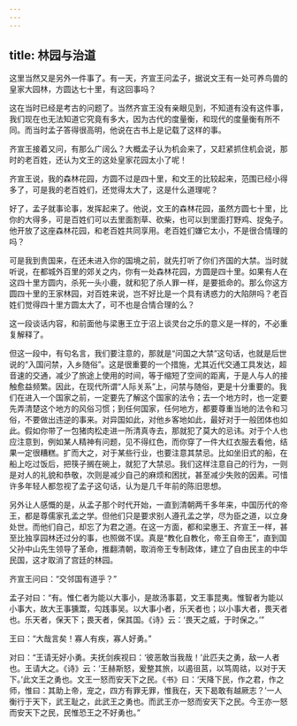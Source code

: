 ```yaml
---
---
---
```

title: 林园与治道
---




这里当然又是另外一件事了。有一天，齐宣王问孟子，据说文王有一处可养鸟兽的皇家大园林，方圆达七十里，有这回事吗？

这在当时已经是考古的问题了。当然齐宣王没有亲眼见到，不知道有没有这件事，我们现在也无法知道它究竟有多大，因为古代的度量衡，和现代的度量衡有所不同。而当时孟子答得很高明，他说在古书上是记载了这样的事。

齐宣王接着又问，有那么广阔么？大概孟子认为机会来了，又赶紧抓住机会说，那时的老百姓，还认为文王的这处皇家花园太小了呢！

齐宣王说，我的森林花园，方圆不过是四十里，和文王的比较起来，范围已经小得多了，可是我的老百姓们，还觉得太大了，这是什么道理呢？

好了，孟子就事论事，发挥起来了。他说，文王的森林花园，虽然方圆七十里，比你的大得多，可是百姓们可以去里面割草、砍柴，也可以到里面打野鸡、捉兔子。他开放了这座森林花园，和老百姓共同享用。老百姓们嫌它太小，不是很合情理的吗？

可是我到贵国来，在还未进入你的国境之前，就先打听了你们齐国的大禁。当时就听说，在都城外百里的郊关之内，你有一处森林花园，方圆是四十里。如果有人在这四十里方圆内，杀死一头小鹿，就和犯了杀人罪一样，是要抵命的。那么你这方圆四十里的王家林园，对百姓来说，岂不好比是一个具有诱惑力的大陷阱吗？老百姓们觉得四十里方圆太大了，可不也是合情合理的么？

这一段谈话内容，和前面他与梁惠王立于沼上谈灵台之乐的意义是一样的，不必重复解释了。

但这一段中，有句名言，我们要注意的，那就是“问国之大禁”这句话，也就是后世说的“入国问禁，入乡随俗”。这是很重要的一个措施，尤其近代交通工具发达，超音速的交通，减少了旅途上使用的时间，等于缩短了空间的距离，于是人与人的接触愈益频繁。因此，在现代所谓“人际关系”上，问禁与随俗，更是十分重要的。我们在进入一个国家之前，一定要先了解这个国家的法令；去一个地方时，也一定要先弄清楚这个地方的风俗习惯；到任何国家，任何地方，都要尊重当地的法令和习俗，不要做出违逆的事来。对异国如此，对他乡客地如此，最好对于一般团体也如此。假如你带了一包猪肉松走进一所清真寺去，那就犯了莫大的忌讳。对于个人也应注意到，例如某人精神有问题，见不得红色，而你穿了一件大红衣服去看他，结果一定很糟糕。扩而大之，对于某些行业，也要注意其禁忌。比如坐旧式的船，在船上吃过饭后，把筷子搁在碗上，就犯了大禁忌。我们这样注意自己的行为，一则是对人的礼貌和恭敬，次则是减少自己的麻烦和困扰，甚至减少失败的因素。可惜许多年轻人都忽视了孟子这句话，认为是几千年前的陈旧思想。

另外让人感慨的是，从孟子那个时代开始，一直到清朝两千多年来，中国历代的帝王，都是尊儒家孔孟之学。但他们只是要求别人遵孔孟之学，尽为臣之道，以立身处世。而他们自己，却忘了为君之道。在这一方面，都和梁惠王、齐宣王一样，甚至比独享园林还过分的事，也照做不误。真是“教化自教化，帝王自帝王”，直到国父孙中山先生领导了革命，推翻清朝，取消帝王专制政体，建立了自由民主的中华民国，这才取消了宫廷的林园。

齐宣王问曰：“交邻国有道乎？”

孟子对曰：“有。惟仁者为能以大事小，是故汤事葛，文王事昆夷。惟智者为能以小事大，故大王事獯鬻，勾践事吴。以大事小者，乐天者也；以小事大者，畏天者也。乐天者，保天下；畏天者，保其国。《诗》云：‘畏天之威，于时保之。’”

王曰：“大哉言矣！寡人有疾，寡人好勇。”

对曰：“王请无好小勇。夫抚剑疾视曰：‘彼恶敢当我哉！’此匹夫之勇，敌一人者也。王请大之。《诗》云：‘王赫斯怒，爰整其旅，以遏徂莒，以笃周祜，以对于天下。’此文王之勇也。文王一怒而安天下之民。《书》曰：‘天降下民，作之君，作之师，惟曰：其助上帝，宠之，四方有罪无罪，惟我在，天下曷敢有越厥志？’一人衡行于天下，武王耻之，此武王之勇也。而武王亦一怒而安天下之民。今王亦一怒而安天下之民，民惟恐王之不好勇也。”